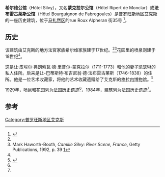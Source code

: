 {{Infobox building
| name = 
| native_name=Hôtel Silvy
| image = Hotel-silvy-35-rue-roux-alpheran-aix-en-provence-2.jpg
| address             = rue Roux Alpheran 35号
| location_town       = [[普罗旺斯地区艾克斯|普罗旺斯地区艾克斯]]
| location_country    = [[法国|法国]]
}}
'''希尔维公馆'''（Hôtel Silvy），又名'''蒙克拉尔公馆'''（Hôtel Ripert de Monclar）或'''法布雷古莱斯公馆'''（Hôtel Bourguignon de Fabregoules）是[[普罗旺斯地区艾克斯|普罗旺斯地区艾克斯]]的一座历史建筑，位于[[马扎然区|马扎然区]]的rue Roux Alpheran 街35号 <ref name="french">{{Cite web |url=http://www.culture.gouv.fr/public/mistral/mersri_fr?ACTION=CHERCHER&FIELD_1=REF&VALUE_1=PA0008105 |title=French Ministry of Culture |access-date=2020-11-06 |archive-date=2016-04-02 |archive-url=https://web.archive.org/web/20160402105016/http://www.culture.gouv.fr/public/mistral/mersri_fr?ACTION=CHERCHER&FIELD_1=REF&VALUE_1=PA0008105 |dead-url=no }}</ref>。

==历史==
该建筑由艾克斯的地方法官家族希尔维家族建于17世纪。<ref name="french"/><ref>Mark Haworth-Booth, ''Camille Silvy: River Scene, France'', Getty Publications, 1992, p. 39 [https://books.google.com/books?id=QgCTMDTGVDsC&pg=PA38&lpg=PA38&dq=silvy+aix&source=bl&ots=EwSNSVVJ4h&sig=B89rh94Pj2AT-GnQ0Bz1WaXioaQ&hl=en&sa=X&ei=7ebEUu2TCY2rhAfxvIGYCQ&ved=0CIcBEOgBMAo#v=onepage&q=silvy%20aix&f=false]</ref>花园里的喷泉则建于18世纪<ref name="french"/>。

这是让·皮埃尔·弗朗索瓦·德·里普尔-蒙克拉尔（1711-1773）和他的妻子凯瑟琳的私人住所。后来是让-巴蒂斯特·布吉尼翁·德·法布雷古莱斯（1746-1838）的住所。他是一位艺术收藏家，将他的艺术收藏遗赠给了艾克斯的[[格拉内博物馆|格拉内博物馆]]。<ref>{{Cite web |url=http://cat.inist.fr/?aModele=afficheN&cpsidt=15928855 |title=CNRS: Jean-Baptiste de Bourguignon de Fabregoules |access-date=2020-11-06 |archive-date=2014-01-03 |archive-url=https://web.archive.org/web/20140103075950/http://cat.inist.fr/?aModele=afficheN&cpsidt=15928855 |dead-url=no }}</ref>

1929年，喷泉和花园列为[[法国历史遗迹|法国历史遗迹]]<ref name="french"/>，1984年，建筑列为法国历史遗迹<ref name="french"/>。

==参考==
{{Reflist}}
{{coord|43.5250|N|5.4515|E|source:wikidata|display=title}}
[[Category:普罗旺斯地区艾克斯|Category:普罗旺斯地区艾克斯]]